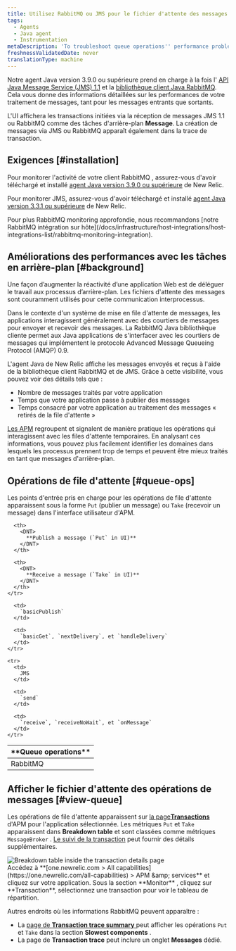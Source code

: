 ```yaml
---
title: Utilisez RabbitMQ ou JMS pour le fichier d'attente des messages
tags:
  - Agents
  - Java agent
  - Instrumentation
metaDescription: 'To troubleshoot queue operations'' performance problems, use RabbitMQ with New Relic APM for Java applications.'
freshnessValidatedDate: never
translationType: machine
---
```


Notre agent Java version 3.9.0 ou supérieure prend en charge à la fois l&apos; [API Java Message Service (JMS) 1.1](https://docs.oracle.com/javaee/7/api/javax/jms/package-summary.html#package.description) et la [bibliothèque client Java RabbitMQ](https://www.rabbitmq.com/java-client.html). Cela vous donne des informations détaillées sur les performances de votre traitement de messages, tant pour les messages entrants que sortants.

L&apos;UI <InlinePopover type="apm" />affichera les transactions initiées via la réception de messages JMS 1.1 ou RabbitMQ comme des tâches d&apos;arrière-plan <DNT>**Message**</DNT>. La création de messages via JMS ou RabbitMQ apparaît également dans la trace de transaction.

## Exigences [#installation]

Pour monitorer l&apos;activité de votre client RabbitMQ , assurez-vous d&apos;avoir téléchargé et installé [agent Java version 3.9.0 ou supérieure](/docs/release-notes/agent-release-notes/java-release-notes) de New Relic.

Pour monitorer JMS, assurez-vous d&apos;avoir téléchargé et installé [agent Java version 3.3.1 ou supérieure](/docs/release-notes/agent-release-notes/java-release-notes/java-agent-331) de New Relic.

<Callout variant="tip">
  Pour plus RabbitMQ monitoring approfondie, nous recommandons [notre RabbitMQ intégration sur hôte](/docs/infrastructure/host-integrations/host-integrations-list/rabbitmq-monitoring-integration).
</Callout>

## Améliorations des performances avec les tâches en arrière-plan [#background]

Une façon d’augmenter la réactivité d’une application Web est de déléguer le travail aux processus d’arrière-plan. Les fichiers d&apos;attente des messages sont couramment utilisés pour cette communication interprocessus.

Dans le contexte d&apos;un système de mise en file d&apos;attente de messages, les applications interagissent généralement avec des courtiers de messages pour envoyer et recevoir des messages. La RabbitMQ Java bibliothèque cliente permet aux Java applications de s&apos;interfacer avec les courtiers de messages qui implémentent le protocole Advanced Message Queueing Protocol (AMQP) 0.9.

L&apos;agent Java de New Relic affiche les messages envoyés et reçus à l&apos;aide de la bibliothèque client RabbitMQ et de JMS. Grâce à cette visibilité, vous pouvez voir des détails tels que :

* Nombre de messages traités par votre application
* Temps que votre application passe à publier des messages
* Temps consacré par votre application au traitement des messages « retirés de la file d&apos;attente »

[Les APM](#view-queue) regroupent et signalent de manière pratique les opérations qui interagissent avec les files d&apos;attente temporaires. En analysant ces informations, vous pouvez plus facilement identifier les domaines dans lesquels les processus prennent trop de temps et peuvent être mieux traités en tant que messages d&apos;arrière-plan.

## Opérations de file d&apos;attente [#queue-ops]

Les points d&apos;entrée pris en charge pour les opérations de file d&apos;attente apparaissent sous la forme `Put` (publier un message) ou `Take` (recevoir un message) dans l&apos;interface utilisateur d&apos;APM.

<table>
  <thead>
    <tr>
      <th width={150}>
        <DNT>
          **Queue operations**
        </DNT>
      </th>

      <th>
        <DNT>
          **Publish a message (`Put` in UI)**
        </DNT>
      </th>

      <th>
        <DNT>
          **Receive a message (`Take` in UI)**
        </DNT>
      </th>
    </tr>
  </thead>

  <tbody>
    <tr>
      <td>
        RabbitMQ
      </td>

      <td>
        `basicPublish`
      </td>

      <td>
        `basicGet`, `nextDelivery`, et `handleDelivery`
      </td>
    </tr>

    <tr>
      <td>
        JMS
      </td>

      <td>
        `send`
      </td>

      <td>
        `receive`, `receiveNoWait`, et `onMessage`
      </td>
    </tr>
  </tbody>
</table>

## Afficher le fichier d&apos;attente des opérations de messages [#view-queue]

Les opérations de file d&apos;attente apparaissent sur [la page<DNT>**Transactions**</DNT> ](/docs/apm/applications-menu/monitoring/transactions-dashboard)d&apos;APM pour l&apos;application sélectionnée. Les métriques `Put` et `Take` apparaissent dans <DNT>**Breakdown table**</DNT> et sont classées comme métriques `MessageBroker` . [Le suivi de la transaction](/docs/apm/transactions/transaction-traces/transaction-traces) peut fournir des détails supplémentaires.

<img title="Breakdown table inside the transaction details page" alt="Breakdown table inside the transaction details page" src="/images/apm_screenshot-crop_breakdown-table.webp" />

<figcaption>
  Accédez à <DNT>**[one.newrelic.com &gt; All capabilities](https://one.newrelic.com/all-capabilities) &gt; APM &amp;amp; services**</DNT> et cliquez sur votre application. Sous la section <DNT>**Monitor**</DNT> , cliquez sur <DNT>**Transaction**</DNT>, sélectionnez une transaction pour voir le tableau de répartition.
</figcaption>

Autres endroits où les informations RabbitMQ peuvent apparaître :

* La [page de **Transaction trace summary** ](/docs/apm/transactions/transaction-traces/transaction-traces-trace-details-page)peut afficher les opérations `Put` et `Take` dans la section **Slowest components** .
* La page de **Transaction trace** peut inclure un onglet **Messages** dédié.